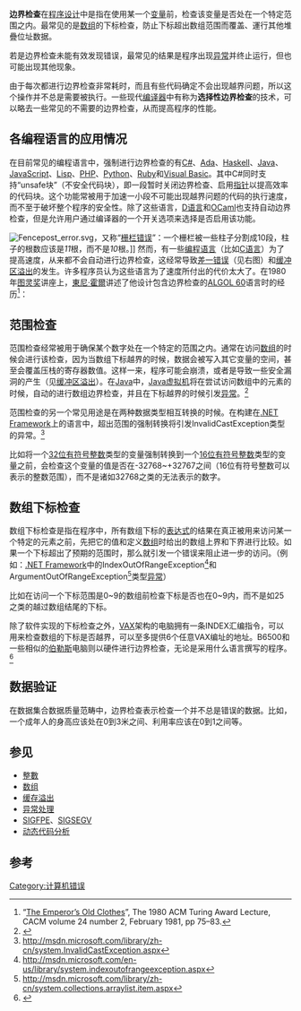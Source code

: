 {{noteTA
|G1=IT
}}
'''边界检查'''在[[程序设计|程序设计]]中是指在使用某一个[[变量_(程序设计)|变量]]前，检查该变量是否处在一个特定范围之内。最常见的是[[数组|数组]]的下标检查，防止下标超出数组范围而覆盖、運行其他堆疊位址数据。

若是边界检查未能有效发现错误，最常见的结果是程序出现[[异常处理|异常]]并终止运行，但也可能出现其他现象。

由于每次都进行边界检查非常耗时，而且有些代码确定不会出现越界问题，所以这个操作并不总是需要被执行。一些现代[[编译器|编译器]]中有称为'''选择性边界检查'''的技术，可以略去一些常见的不需要的边界检查，从而提高程序的性能。

==各编程语言的应用情况==

在目前常见的编程语言中，强制进行边界检查的有[[C♯|C#]]、[[Ada|Ada]]、[[Haskell|Haskell]]、[[Java|Java]]、[[JavaScript|JavaScript]]、[[Lisp|Lisp]]、[[PHP|PHP]]、[[Python|Python]]、[[Ruby|Ruby]]和[[Visual_Basic|Visual Basic]]。其中C#同时支持“unsafe块”（不安全代码块），即一段暂时关闭边界检查、启用[[指针|指针]]以提高效率的代码块。这个功能常被用于加速一小段不可能出现越界问题的代码的执行速度，而不至于破坏整个程序的安全性。除了这些语言，[[D语言|D语言]]和[[OCaml|OCaml]]也支持自动边界检查，但是允许用户通过编译器的一个开关选项来选择是否启用该功能。

[[File:Fencepost_error.svg|thumb]]，又称“[[栅栏错误|栅栏错误]]”：一个栅栏被一些柱子分割成10段，柱子的根数应该是''11''根，而不是''10''根。]]
然而，有一些[[编程语言|编程语言]]（比如[[C语言|C语言]]）为了提高速度，从来都不会自动进行边界检查，这经常导致[[差一错误|差一错误]]（见右图）和[[缓冲区溢出|缓冲区溢出]]的发生。许多程序员认为这些语言为了速度所付出的代价太大了。在1980年[[图灵奖|图灵奖]]讲座上，[[東尼·霍爾|東尼·霍爾]]讲述了他设计包含边界检查的[[ALGOL_60|ALGOL 60]]语言时的经历<ref>“[http://portal.acm.org/citation.cfm?id=358561 The Emperor’s Old Clothes]”, The 1980 ACM Turing Award Lecture, CACM volume 24 number 2, February 1981, pp 75–83.</ref>：

{{cquote|该方法的原理主要是在程序运行时，每个含有下标的变量中的下标在每次被使用的时候总是会与变量下标的上界和下界都进行比较。许多年后，我询问我们的一些客户是否需要提供一个“在编译发行版时关闭该功能以保证速度”的选项时，他们都毫不犹豫的劝我们一定不要加入这个功能。因为他们知道下标越界是多常见的事情，并且在实际应用中，偶尔一次没检测到的下标越界所带来的结果便会是灾难性的。我注意到即便在1980年，语言的设计者和用户仍没有意识到这一点，这令我十分担心。若是在工程领域的任何一个重要的分支中，没能注意到这些低级错误都是有违常理的。}}

==范围检查==
范围检查经常被用于确保某个数字处在一个特定的范围之内。通常在访问[[数组|数组]]的时候会进行该检查，因为当数组下标越界的时候，数据会被写入其它变量的空间，甚至会覆盖压栈的寄存器数值。这样一来，程序可能会崩溃，或者是导致一些安全漏洞的产生（见[[缓冲区溢出|缓冲区溢出]]）。在[[Java|Java]]中，[[Java虚拟机|Java虚拟机]]将在尝试访问数组中的元素的时候，自动的进行数组边界检查，并且在下标越界的时候引发[[异常处理|异常]]。<ref>{{cite web |url=http://download.oracle.com/javase/1.4.2/docs/api/java/lang/IndexOutOfBoundsException.html |title=存档副本 |accessdate=2011-11-10 |deadurl=yes |archiveurl=https://web.archive.org/web/20111120054732/http://download.oracle.com/javase/1.4.2/docs/api/java/lang/IndexOutOfBoundsException.html |archivedate=2011-11-20 }}</ref>

范围检查的另一个常见用途是在两种数据类型相互转换的时候。在构建在[[.NET_Framework|.NET Framework]]上的语言中，超出范围的强制转换将引发InvalidCastException类型的异常。<ref>http://msdn.microsoft.com/library/zh-cn/system.InvalidCastException.aspx</ref>

比如将一个[[整数#電腦中的整數|32位有符号整数]]类型的变量强制转换到一个[[整数#電腦中的整數|16位有符号整数]]类型的变量之前，会检查这个变量的值是否在-32768~+32767之间（16位有符号整数可以表示的整数范围），而不是诸如32768之类的无法表示的数字。

==数组下标检查==
数组下标检查是指在程序中，所有数组下标的[[表达式|表达式]]的结果在真正被用来访问某一个特定的元素之前，先把它的值和定义[[数组|数组]]时给出的数组上界和下界进行比较。如果一个下标超出了预期的范围时，那么就引发一个错误来阻止进一步的访问。（例如：[[.NET_Framework|.NET Framework]]中的IndexOutOfRangeException<ref>http://msdn.microsoft.com/en-us/library/system.indexoutofrangeexception.aspx</ref>和ArgumentOutOfRangeException<ref>http://msdn.microsoft.com/library/zh-cn/system.collections.arraylist.item.aspx</ref>类型[[异常处理|异常]]）

比如在访问一个下标范围是0~9的数组前检查下标是否也在0~9内，而不是如25之类的越过数组结尾的下标。

除了软件实现的下标检查之外，[[VAX|VAX]]架构的电脑拥有一条INDEX汇编指令，可以用来检查数组的下标是否越界，可以至多提供6个任意VAX编址的地址。B6500和一些相似的[[伯勒斯|伯勒斯]]电脑则以硬件进行边界检查，无论是采用什么语言撰写的程序。<ref>{{Cite web|url=http://www.underwar.co.il/download.asp?ID=165|title=VAX-11 Assembler and Simulator|accessdate=2011-11-10||format=pdf|pages=p.42|language=en|quote=A subscript range trap is an exception indicating that the last instruction was an INDEX instruction with the subscript operand is lower than the low operand orgreater than the high operand.|author=Adar Nir, Grosman Rotem|publisher=Technion, Israel Institute of Technology.}}</ref>

== 数据验证 ==

在数据集合数据质量范畴中，边界检查表示检查一个并不总是错误的数据。比如，一个成年人的身高应该处在0到3米之间、利用率应该在0到1之间等。

== 参见 ==
* [[整数#電腦中的整數|整數]]
* [[数组|数组]]
* [[缓存溢出|缓存溢出]]
* [[异常处理|异常处理]]
* [[SIGFPE|SIGFPE]]、[[SIGSEGV|SIGSEGV]]
* [[动态代码分析|动态代码分析]]

==参考==
{{reflist}}

[[Category:计算机错误|Category:计算机错误]]
